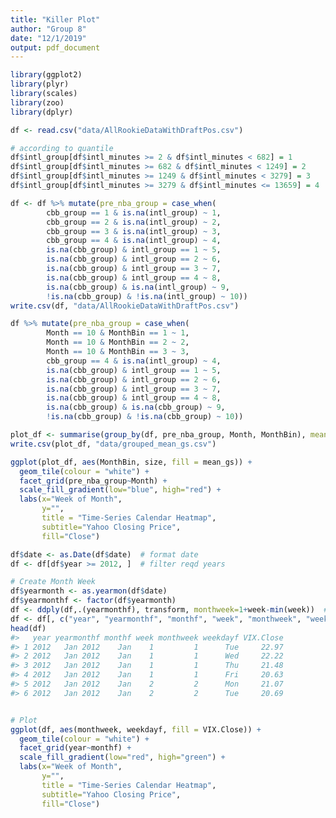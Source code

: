 ```yaml
---
title: "Killer Plot"
author: "Group 8"
date: "12/1/2019"
output: pdf_document
---
```


```r
library(ggplot2)
library(plyr)
library(scales)
library(zoo)
library(dplyr)
```

```r
df <- read.csv("data/AllRookieDataWithDraftPos.csv")
```

```r
# according to quantile
df$intl_group[df$intl_minutes >= 2 & df$intl_minutes < 682] = 1
df$intl_group[df$intl_minutes >= 682 & df$intl_minutes < 1249] = 2
df$intl_group[df$intl_minutes >= 1249 & df$intl_minutes < 3279] = 3
df$intl_group[df$intl_minutes >= 3279 & df$intl_minutes <= 13659] = 4
```

```r
df <- df %>% mutate(pre_nba_group = case_when(
        cbb_group == 1 & is.na(intl_group) ~ 1,
        cbb_group == 2 & is.na(intl_group) ~ 2, 
        cbb_group == 3 & is.na(intl_group) ~ 3,
        cbb_group == 4 & is.na(intl_group) ~ 4,
        is.na(cbb_group) & intl_group == 1 ~ 5,
        is.na(cbb_group) & intl_group == 2 ~ 6,
        is.na(cbb_group) & intl_group == 3 ~ 7,
        is.na(cbb_group) & intl_group == 4 ~ 8,
        is.na(cbb_group) & is.na(intl_group) ~ 9,
        !is.na(cbb_group) & !is.na(intl_group) ~ 10))
write.csv(df, "data/AllRookieDataWithDraftPos.csv")
```

```r
df %>% mutate(pre_nba_group = case_when(
        Month == 10 & MonthBin == 1 ~ 1,
        Month == 10 & MonthBin == 2 ~ 2, 
        Month == 10 & MonthBin == 3 ~ 3,
        cbb_group == 4 & is.na(intl_group) ~ 4,
        is.na(cbb_group) & intl_group == 1 ~ 5,
        is.na(cbb_group) & intl_group == 2 ~ 6,
        is.na(cbb_group) & intl_group == 3 ~ 7,
        is.na(cbb_group) & intl_group == 4 ~ 8,
        is.na(cbb_group) & is.na(cbb_group) ~ 9,
        !is.na(cbb_group) & !is.na(cbb_group) ~ 10)) 
```

```r
plot_df <- summarise(group_by(df, pre_nba_group, Month, MonthBin), mean_gs=mean(game_score), size = n())
write.csv(plot_df, "data/grouped_mean_gs.csv")
```

```r
ggplot(plot_df, aes(MonthBin, size, fill = mean_gs)) + 
  geom_tile(colour = "white") + 
  facet_grid(pre_nba_group~Month) + 
  scale_fill_gradient(low="blue", high="red") +
  labs(x="Week of Month",
       y="",
       title = "Time-Series Calendar Heatmap", 
       subtitle="Yahoo Closing Price", 
       fill="Close")
```

```r
df$date <- as.Date(df$date)  # format date
df <- df[df$year >= 2012, ]  # filter reqd years

# Create Month Week
df$yearmonth <- as.yearmon(df$date)
df$yearmonthf <- factor(df$yearmonth)
df <- ddply(df,.(yearmonthf), transform, monthweek=1+week-min(week))  # compute week number of month
df <- df[, c("year", "yearmonthf", "monthf", "week", "monthweek", "weekdayf", "VIX.Close")]
head(df)
#>   year yearmonthf monthf week monthweek weekdayf VIX.Close
#> 1 2012   Jan 2012    Jan    1         1      Tue     22.97
#> 2 2012   Jan 2012    Jan    1         1      Wed     22.22
#> 3 2012   Jan 2012    Jan    1         1      Thu     21.48
#> 4 2012   Jan 2012    Jan    1         1      Fri     20.63
#> 5 2012   Jan 2012    Jan    2         2      Mon     21.07
#> 6 2012   Jan 2012    Jan    2         2      Tue     20.69


# Plot
ggplot(df, aes(monthweek, weekdayf, fill = VIX.Close)) + 
  geom_tile(colour = "white") + 
  facet_grid(year~monthf) + 
  scale_fill_gradient(low="red", high="green") +
  labs(x="Week of Month",
       y="",
       title = "Time-Series Calendar Heatmap", 
       subtitle="Yahoo Closing Price", 
       fill="Close")
```

